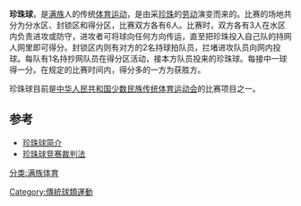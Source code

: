 {{中国非物质文化遗产
|名称 = 满族珍珠球
|图片 = 
|申报地区或单位 = [[吉林省|吉林省]][[吉林市|吉林市]]
|分类 = 传统体育、游艺与杂技
|序号 = 810
|编号项目 = Ⅵ-38
|登录时间 = 2008年
|省区市 = 吉林
}}
'''珍珠球'''，是[[满族|满族]]人的传统[[体育运动|体育运动]]，是由采[[珍珠|珍珠]]的[[劳动|劳动]]演变而来的。比赛的场地共分为分水区、封锁区和得分区，比赛双方各有6人。比赛时，双方各有3人在水区内负责进攻或防守，进攻者可将球向任何方向传运，直至把珍珠投入自己队的持网人网里即可得分。封锁区内则有对方的2名持球拍队员，拦堵进攻队员向网内投球。每队有1名持抄网队员在得分区活动，接本方队员投来的珍珠球。每接中一球得一分。在规定的比赛时间内，得分多的一方为获胜方。

珍珠球目前是[[中华人民共和国少数民族传统体育运动会|中华人民共和国少数民族传统体育运动会]]的比赛项目之一。

==参考==
*[https://web.archive.org/web/20110809025706/http://sports.gog.com.cn/system/2011/02/21/011018649.shtml 珍珠球简介]
*[http://www.seac.gov.cn/module/download/downfile.jsp?classid=0&filename=1108020914041369832.doc 珍珠球竞赛裁判法] {{Wayback|url=http://www.seac.gov.cn/module/download/downfile.jsp?classid=0&filename=1108020914041369832.doc |date=20120708083322 }}
[[分类:满族体育|分类:满族体育]]
[[Category:傳統球類運動|Category:傳統球類運動]]